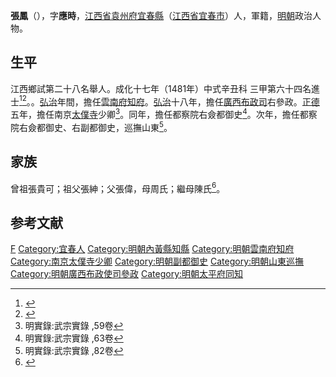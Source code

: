 {{Otheruses|other=名为张凤的其他人物|张凤}}
{{Otheruses|other=名为张应时的其他人物|张应时}}
{{明清人物信息框
| 姓名 = 張鳳
| 原名 =
| 圖片名稱= 
| 圖片大小 =
| 圖片說明 = 
| 最高職務 = 巡撫山東都察院右副都御史
| 國家 = 大明 
| 爵位 =
| 籍貫 = [[江西|江西]][[袁州府|袁州府]][[宜春縣|宜春縣]]
| 族裔 = 
| 字號 = 字應時
| 諡號 =
| 出生日期 = 生年不詳
| 出生地點 = <!---江西袁州府宜春縣--->
| 逝世日期 = 天順五年（1461年）
| 逝世地點 =
| 墓葬 =
| 配偶 = 
| 親屬 = 
| 出身 =
* 成化十七年辛丑科同進士出身
| 經歷 =
| 著作 =  
}}
'''張鳳'''（{{bd|？||1461年|catIdx=}}），字'''應時'''，[[江西省|江西省]][[袁州府|袁州府]][[宜春縣|宜春縣]]（[[江西省|江西省]][[宜春市|宜春市]]）人，軍籍，[[明朝|明朝]]政治人物。

== 生平 ==
江西鄉試第二十八名舉人。成化十七年（1481年）中式辛丑科<!---會試第九十七名--->三甲第六十四名進士<ref>{{Cite book|title=《[[皇明贡举考|皇明贡举考]]》卷五|author=[[张朝瑞|张朝瑞]]|publisher=《续修四库全书》史部第828册|year=|isbn=|location=|pages=}}</ref><ref>{{Cite book|title=贡举志五种 上|author=鲁小俊，江俊伟著|publisher=武汉大学出版社|year=2009|isbn=978-7-307-07043-1|location=武汉|pages=254-256}}</ref>。。[[弘治|弘治]]年間，擔任[[雲南府|雲南府]][[知府|知府]]。[[弘治|弘治]]十八年，擔任[[廣西布政司|廣西布政司]]右參政。[[正德_(明朝)|正德]]五年，擔任南京[[太僕寺|太僕寺]]少卿<ref>明實錄:武宗實錄 ,59卷</ref>。同年，擔任都察院右僉都御史<ref>明實錄:武宗實錄 ,63卷</ref>。次年，擔任都察院右僉都御史、右副都御史，巡撫山東<ref>明實錄:武宗實錄 ,82卷</ref>。

== 家族 ==
曾祖張貴可；祖父張紳；父張偉，母周氏；繼母陳氏<ref>{{Cite book|title=天一阁藏明代科举录选刊 登科录 点校本|author=龚延明主编|publisher=宁波出版社|year=2016|isbn=978-7-5526-2320-8|location=宁波|pages=|quote=《天一閣藏明代科舉錄選刊.登科錄》之《成化十七年進士登科錄》}}</ref>。

== 参考文献 ==
{{reflist}}

{{start box}}
{{s-off}}
{{s-before|[[趙賓_(明朝)|趙賓]]}}
{{s-title|明朝內黃縣知縣|1491年－弘治年間}}
{{s-after|[[李隆_(成化丁未進士)|李隆]]}}
{{end box}}

{{成化十七年辛丑科殿試金榜}}

{{Authority control}}
{{DEFAULTSORT:Zhang張}}
[[Category:张姓|F]]
[[Category:宜春人|Category:宜春人]]
[[Category:明朝內黃縣知縣|Category:明朝內黃縣知縣]]
[[Category:明朝雲南府知府|Category:明朝雲南府知府]]
[[Category:南京太僕寺少卿|Category:南京太僕寺少卿]]
[[Category:明朝副都御史|Category:明朝副都御史]]
[[Category:明朝山東巡撫|Category:明朝山東巡撫]]
[[Category:明朝廣西布政使司參政|Category:明朝廣西布政使司參政]]
[[Category:明朝太平府同知|Category:明朝太平府同知]]